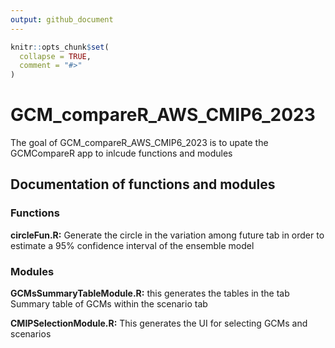 ```yaml
---
output: github_document
---
```


<!-- README.md is generated from README.Rmd. Please edit that file -->

```r
knitr::opts_chunk$set(
  collapse = TRUE,
  comment = "#>"
)
```

# GCM_compareR_AWS_CMIP6_2023

<!-- badges: start -->
<!-- badges: end -->

The goal of GCM_compareR_AWS_CMIP6_2023 is to upate the GCMCompareR app to inlcude functions and modules

## Documentation of functions and modules

### Functions

**circleFun.R:** Generate the circle in the variation among future tab in order to estimate a 95% confidence interval of the ensemble model

### Modules

**GCMsSummaryTableModule.R:** this generates the tables in the tab Summary table of GCMs within the scenario tab

**CMIPSelectionModule.R:** This generates the UI for selecting GCMs and scenarios